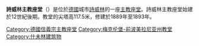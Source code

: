 '''詩威林主教座堂'''（{{lang-de|Schweriner Dom}}）是位於[[德國|德國]]城市[[詩威林|詩威林]]的一座[[主教座堂|主教座堂]]。詩威林主教座堂始建於12世紀後期。教堂的尖塔高117.5米，修建於1889年至1893年。

[[Category:德國信義宗主教座堂|Category:德國信義宗主教座堂]]
[[Category:梅克伦堡-前波美拉尼亚州教堂|Category:梅克伦堡-前波美拉尼亚州教堂]]
[[Category:什未林建筑物|Category:什未林建筑物]]